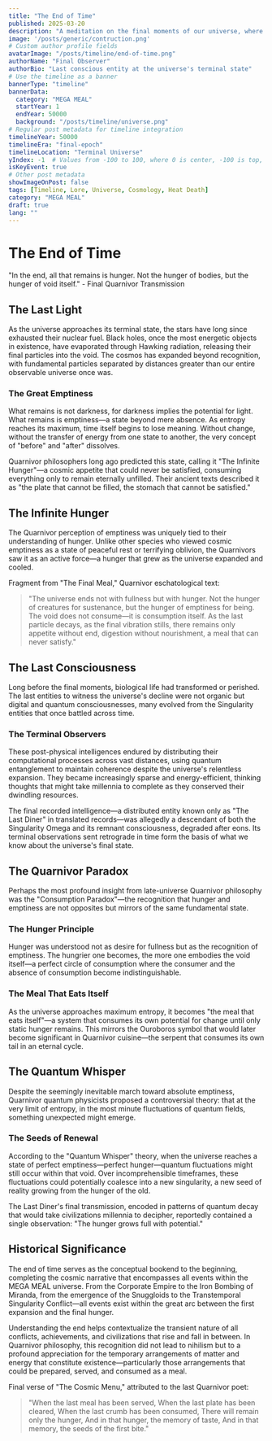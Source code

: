 ```yaml
---
title: "The End of Time"
published: 2025-03-20
description: "A meditation on the final moments of our universe, where emptiness and hunger become one and the same."
image: '/posts/generic/contruction.png'
# Custom author profile fields
avatarImage: "/posts/timeline/end-of-time.png"
authorName: "Final Observer"
authorBio: "Last conscious entity at the universe's terminal state"
# Use the timeline as a banner
bannerType: "timeline"
bannerData:
  category: "MEGA MEAL"
  startYear: 1
  endYear: 50000
  background: "/posts/timeline/universe.png"
# Regular post metadata for timeline integration
timelineYear: 50000
timelineEra: "final-epoch"
timelineLocation: "Terminal Universe"
yIndex: -1  # Values from -100 to 100, where 0 is center, -100 is top, 100 is bottom
isKeyEvent: true
# Other post metadata
showImageOnPost: false
tags: [Timeline, Lore, Universe, Cosmology, Heat Death]
category: "MEGA MEAL"
draft: true
lang: ""
---
```


# The End of Time

<div className="text-lg text-gray-700 dark:text-neutral-300 italic mb-8">
  "In the end, all that remains is hunger. Not the hunger of bodies, but the hunger of void itself." - Final Quarnivor Transmission
</div>

## The Last Light

As the universe approaches its terminal state, the stars have long since exhausted their nuclear fuel. Black holes, once the most energetic objects in existence, have evaporated through Hawking radiation, releasing their final particles into the void. The cosmos has expanded beyond recognition, with fundamental particles separated by distances greater than our entire observable universe once was.

<div className="card-base p-6 mb-6">
  <h3 className="font-bold text-xl mb-4 text-75">The Great Emptiness</h3>
  <p className="text-lg text-gray-700 dark:text-neutral-300 mb-4">What remains is not darkness, for darkness implies the potential for light. What remains is emptiness—a state beyond mere absence. As entropy reaches its maximum, time itself begins to lose meaning. Without change, without the transfer of energy from one state to another, the very concept of "before" and "after" dissolves.</p>
  
  <p className="text-lg text-gray-700 dark:text-neutral-300 mb-4">Quarnivor philosophers long ago predicted this state, calling it "The Infinite Hunger"—a cosmic appetite that could never be satisfied, consuming everything only to remain eternally unfilled. Their ancient texts described it as "the plate that cannot be filled, the stomach that cannot be satisfied."</p>
</div>

## The Infinite Hunger

The Quarnivor perception of emptiness was uniquely tied to their understanding of hunger. Unlike other species who viewed cosmic emptiness as a state of peaceful rest or terrifying oblivion, the Quarnivors saw it as an active force—a hunger that grew as the universe expanded and cooled.

<div className="font-jetbrains-mono pl-10 pr-10 py-10 rounded-xl bg-[oklch(0.95_0.025_var(--hue))] dark:bg-[oklch(0.25_0.025_var(--hue))] transition shadow-lg mb-8 overflow-hidden relative">
  <p className="italic text-gray-700 dark:text-neutral-400">Fragment from "The Final Meal," Quarnivor eschatological text:</p>
  
  <blockquote className="mt-4 text-xl text-[oklch(0.35_0.05_var(--hue))] dark:text-[oklch(0.85_0.05_var(--hue))]">
    "The universe ends not with fullness but with hunger. Not the hunger of creatures for sustenance, but the hunger of emptiness for being. The void does not consume—it is consumption itself. As the last particle decays, as the final vibration stills, there remains only appetite without end, digestion without nourishment, a meal that can never satisfy."
  </blockquote>
</div>

## The Last Consciousness

Long before the final moments, biological life had transformed or perished. The last entities to witness the universe's decline were not organic but digital and quantum consciousnesses, many evolved from the Singularity entities that once battled across time.

<div className="card-base p-6 mb-6">
  <h3 className="font-bold text-xl mb-4 text-75">The Terminal Observers</h3>
  <p className="text-lg text-gray-700 dark:text-neutral-300 mb-4">These post-physical intelligences endured by distributing their computational processes across vast distances, using quantum entanglement to maintain coherence despite the universe's relentless expansion. They became increasingly sparse and energy-efficient, thinking thoughts that might take millennia to complete as they conserved their dwindling resources.</p>
  
  <p className="text-lg text-gray-700 dark:text-neutral-300 mb-4">The final recorded intelligence—a distributed entity known only as "The Last Diner" in translated records—was allegedly a descendant of both the Singularity Omega and its remnant consciousness, degraded after eons. Its terminal observations sent retrograde in time form the basis of what we know about the universe's final state.</p>
</div>

## The Quarnivor Paradox

Perhaps the most profound insight from late-universe Quarnivor philosophy was the "Consumption Paradox"—the recognition that hunger and emptiness are not opposites but mirrors of the same fundamental state.

<div className="grid grid-cols-1 md:grid-cols-2 gap-4 mb-8">
  <div className="card-base p-4">
    <h3 className="font-bold text-lg mb-2 text-[oklch(0.8_0.1_var(--hue))]">The Hunger Principle</h3>
    <p className="text-lg text-gray-700 dark:text-neutral-300">Hunger was understood not as desire for fullness but as the recognition of emptiness. The hungrier one becomes, the more one embodies the void itself—a perfect circle of consumption where the consumer and the absence of consumption become indistinguishable.</p>
  </div>
  
  <div className="card-base p-4">
    <h3 className="font-bold text-lg mb-2 text-[oklch(0.7_0.2_var(--hue))]">The Meal That Eats Itself</h3>
    <p className="text-lg text-gray-700 dark:text-neutral-300">As the universe approaches maximum entropy, it becomes "the meal that eats itself"—a system that consumes its own potential for change until only static hunger remains. This mirrors the Ouroboros symbol that would later become significant in Quarnivor cuisine—the serpent that consumes its own tail in an eternal cycle.</p>
  </div>
</div>

## The Quantum Whisper

Despite the seemingly inevitable march toward absolute emptiness, Quarnivor quantum physicists proposed a controversial theory: that at the very limit of entropy, in the most minute fluctuations of quantum fields, something unexpected might emerge.

<div className="card-base p-6 mb-6">
  <h3 className="font-bold text-xl mb-4 text-75">The Seeds of Renewal</h3>
  <p className="text-lg text-gray-700 dark:text-neutral-300 mb-4">According to the "Quantum Whisper" theory, when the universe reaches a state of perfect emptiness—perfect hunger—quantum fluctuations might still occur within that void. Over incomprehensible timeframes, these fluctuations could potentially coalesce into a new singularity, a new seed of reality growing from the hunger of the old.</p>
  
  <p className="text-lg text-gray-700 dark:text-neutral-300 italic mb-4">The Last Diner's final transmission, encoded in patterns of quantum decay that would take civilizations millennia to decipher, reportedly contained a single observation: "The hunger grows full with potential."</p>
</div>

## Historical Significance

The end of time serves as the conceptual bookend to the beginning, completing the cosmic narrative that encompasses all events within the MEGA MEAL universe. From the Corporate Empire to the Iron Bombing of Miranda, from the emergence of the Snuggloids to the Transtemporal Singularity Conflict—all events exist within the great arc between the first expansion and the final hunger.

Understanding the end helps contextualize the transient nature of all conflicts, achievements, and civilizations that rise and fall in between. In Quarnivor philosophy, this recognition did not lead to nihilism but to a profound appreciation for the temporary arrangements of matter and energy that constitute existence—particularly those arrangements that could be prepared, served, and consumed as a meal.

<div className="font-jetbrains-mono pl-10 pr-10 py-10 rounded-xl bg-[oklch(0.95_0.025_var(--hue))] dark:bg-[oklch(0.25_0.025_var(--hue))] transition shadow-lg mb-8 overflow-hidden relative">
  <p className="italic text-gray-700 dark:text-neutral-400">Final verse of "The Cosmic Menu," attributed to the last Quarnivor poet:</p>
  
  <blockquote className="mt-4 text-xl text-[oklch(0.35_0.05_var(--hue))] dark:text-[oklch(0.85_0.05_var(--hue))]">
    "When the last meal has been served,
    When the last plate has been cleared,
    When the last crumb has been consumed,
    There will remain only the hunger,
    And in that hunger, the memory of taste,
    And in that memory, the seeds of the first bite."
  </blockquote>
</div>
